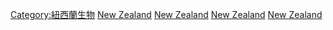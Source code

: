 {{Catnav|頁面分類|各種主題的頁面分類|按國家分類|各國生物|紐西蘭生物}}
{{Catnav|頁面分類|各種主題的頁面分類|按國家分類|各國生物|各國植物}}

{{noteTA
|G1=國家
}}
{{Commons category|Flora of New Zealand|紐西蘭植物}}

[[Category:紐西蘭生物|Category:紐西蘭生物]]
[[Category:玻里尼西亞植物|New Zealand]]
[[Category:澳大拉西亞植物|New Zealand]]
[[Category:大洋界植物|New Zealand]]
[[Category:各國植物|New Zealand]]